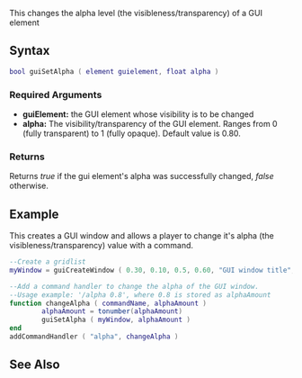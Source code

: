 {{Client function}}

This changes the alpha level (the visibleness/transparency) of a GUI element

==Syntax== 
<!-- NOTE: don't use 'special' names for variable names, e.g. you shouldn't be writing things like 'player player, vehicle vehicle', instead write something like 'player thePlayer, vehicle vehicleToGetInto'. This is less confusing and prevents the syntax highlighting being odd -->
<syntaxhighlight lang="lua">
bool guiSetAlpha ( element guielement, float alpha )
</syntaxhighlight> 

===Required Arguments=== 
*'''guiElement:''' the GUI element whose visibility is to be changed
*'''alpha:''' The visibility/transparency of the GUI element. Ranges from 0 (fully transparent) to 1 (fully opaque). Default value is 0.80.

===Returns===
Returns ''true'' if the gui element's alpha was successfully changed, ''false'' otherwise.

==Example== 
This creates a GUI window and allows a player to change it's alpha (the visibleness/transparency) value with a command.
<syntaxhighlight lang="lua">--Create a gridlist
myWindow = guiCreateWindow ( 0.30, 0.10, 0.5, 0.60, "GUI window title", true )

--Add a command handler to change the alpha of the GUI window.
--Usage example: '/alpha 0.8', where 0.8 is stored as alphaAmount
function changeAlpha ( commandName, alphaAmount )
		alphaAmount = tonumber(alphaAmount)
		guiSetAlpha ( myWindow, alphaAmount )
end
addCommandHandler ( "alpha", changeAlpha )
</syntaxhighlight>

==See Also==
{{GUI functions}}